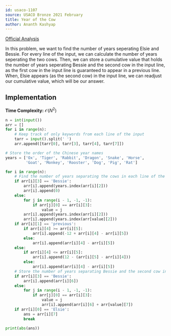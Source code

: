 ```yaml
---
id: usaco-1107
source: USACO Bronze 2021 February
title: Year of the Cow
author: Ananth Kashyap
---
```


[Official Analysis](http://www.usaco.org/current/data/sol_prob1_bronze_feb21.html)

In this problem, we want to find the number of years seperating Elsie and Bessie. For every line of the input, we can calculate the number of years seperating the two cows. Then, we can store a cumulative value that holds the number of years seperating Bessie and the second cow in the input line, as the first cow in the input line is guaranteed to appear in a previous line. When, Elsie appears (as the second cow) in the input line, we can readjust our cumulative value, which will be our answer.

## Implementation

**Time Complexity:** $\mathcal{O}(N^2)$

<LanguageSection>

<PySection>

```python
n = int(input())
arr = []
for i in range(n):
    # Keep track of only keywords from each line of the input
    tarr = input().split(' ')
    arr.append([tarr[0], tarr[3], tarr[4], tarr[7]])

# Store the order of the Chinese year names
years = ['Ox', 'Tiger', 'Rabbit', 'Dragon', 'Snake', 'Horse',
         'Goat', 'Monkey', 'Rooster', 'Dog', 'Pig', 'Rat']

for i in range(n):
    # Find the number of years separating the cows in each line of the input
    if arr[i][3] == 'Bessie':
        arr[i].append(years.index(arr[i][2]))
        arr[i].append(0)
    else:
        for j in range(i - 1, -1, -1):
            if arr[j][0] == arr[i][3]:
                value = j
        arr[i].append(years.index(arr[i][2]))
        arr[i].append(years.index(arr[value][2]))
    if arr[i][1] == 'previous':
        if arr[i][4] >= arr[i][5]:
            arr[i].append(-12 + arr[i][4] - arr[i][5])
        else:
            arr[i].append(arr[i][4] - arr[i][5])
    else:
        if arr[i][4] <= arr[i][5]:
            arr[i].append(12 - (arr[i][5] - arr[i][4]))
        else:
            arr[i].append(arr[i][4] - arr[i][5])
    # Store the number of years separating Bessie and the second cow in the line
    if arr[i][3] == 'Bessie':
        arr[i].append(arr[i][6])
    else:
        for j in range(i - 1, -1, -1):
            if arr[j][0] == arr[i][3]:
                value = j
                arr[i].append(arr[i][6] + arr[value][7])
    if arr[i][0] == 'Elsie':
        ans = arr[i][7]
        break

print(abs(ans))
```

</PySection>

</LanguageSection>

